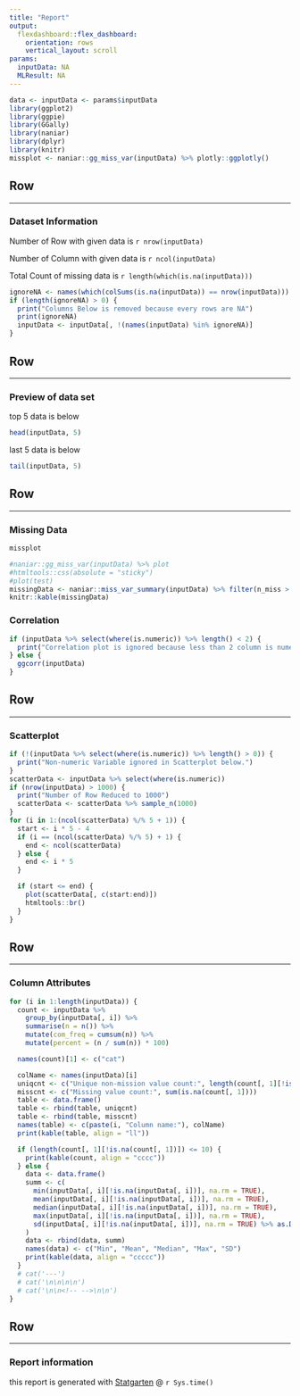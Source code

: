 ```yaml
---
title: "Report"
output: 
  flexdashboard::flex_dashboard:
    orientation: rows
    vertical_layout: scroll
params:
  inputData: NA
  MLResult: NA
---
```


```r
data <- inputData <- params$inputData
library(ggplot2)
library(ggpie)
library(GGally)
library(naniar)
library(dplyr)
library(knitr)
missplot <- naniar::gg_miss_var(inputData) %>% plotly::ggplotly()
```

## Row

-----------------------------------

### Dataset Information

Number of Row with given data is `r nrow(inputData)` 

Number of Column with given data is `r ncol(inputData)` 

Total Count of missing data is `r length(which(is.na(inputData)))`

```r
ignoreNA <- names(which(colSums(is.na(inputData)) == nrow(inputData)))
if (length(ignoreNA) > 0) {
  print("Columns Below is removed because every rows are NA")
  print(ignoreNA)
  inputData <- inputData[, !(names(inputData) %in% ignoreNA)]
}
```

## Row

-----------------------------------

### Preview of data set

top 5 data is below

```r
head(inputData, 5)
```

last 5 data is below

```r
tail(inputData, 5)
```

## Row

-----------------------------------

### Missing Data

```r
missplot

#naniar::gg_miss_var(inputData) %>% plot
#htmltools::css(absolute = "sticky")
#plot(test)
missingData <- naniar::miss_var_summary(inputData) %>% filter(n_miss > 0)
knitr::kable(missingData)
```

### Correlation

```r
if (inputData %>% select(where(is.numeric)) %>% length() < 2) {
  print("Correlation plot is ignored because less than 2 column is numeric")
} else {
  ggcorr(inputData)
}
```

## Row

-----------------------------------

### Scatterplot
```r
if (!(inputData %>% select(where(is.numeric)) %>% length() > 0)) {
  print("Non-numeric Variable ignored in Scatterplot below.")
}
scatterData <- inputData %>% select(where(is.numeric))
if (nrow(inputData) > 1000) {
  print("Number of Row Reduced to 1000")
  scatterData <- scatterData %>% sample_n(1000)
}
for (i in 1:(ncol(scatterData) %/% 5 + 1)) {
  start <- i * 5 - 4
  if (i == (ncol(scatterData) %/% 5) + 1) {
    end <- ncol(scatterData)
  } else {
    end <- i * 5
  }

  if (start <= end) {
    plot(scatterData[, c(start:end)])
    htmltools::br()
  }
}
```

## Row

-----------------------------------

### Column Attributes

```r

for (i in 1:length(inputData)) {
  count <- inputData %>%
    group_by(inputData[, i]) %>%
    summarise(n = n()) %>%
    mutate(com_freq = cumsum(n)) %>%
    mutate(percent = (n / sum(n)) * 100)

  names(count)[1] <- c("cat")

  colName <- names(inputData)[i]
  uniqcnt <- c("Unique non-mission value count:", length(count[, 1][!is.na(count[, 1])]))
  misscnt <- c("Missing value count:", sum(is.na(count[, 1])))
  table <- data.frame()
  table <- rbind(table, uniqcnt)
  table <- rbind(table, misscnt)
  names(table) <- c(paste(i, "Column name:"), colName)
  print(kable(table, align = "ll"))

  if (length(count[, 1][!is.na(count[, 1])]) <= 10) {
    print(kable(count, align = "cccc"))
  } else {
    data <- data.frame()
    summ <- c(
      min(inputData[, i][!is.na(inputData[, i])], na.rm = TRUE),
      mean(inputData[, i][!is.na(inputData[, i])], na.rm = TRUE),
      median(inputData[, i][!is.na(inputData[, i])], na.rm = TRUE),
      max(inputData[, i][!is.na(inputData[, i])], na.rm = TRUE),
      sd(inputData[, i][!is.na(inputData[, i])], na.rm = TRUE) %>% as.Date(origin = .Date(0))
    )
    data <- rbind(data, summ)
    names(data) <- c("Min", "Mean", "Median", "Max", "SD")
    print(kable(data, align = "ccccc"))
  }
  # cat('---')
  # cat('\n\n\n\n')
  # cat('\n\n<!-- -->\n\n')
}
```

## Row

-----------------------------------

### Report information

this report is generated with [Statgarten](https://github.com/statgarten) @ `r Sys.time()`
